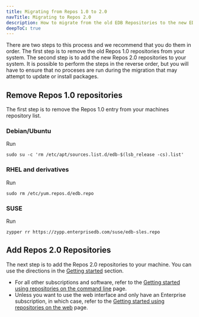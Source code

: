 ```yaml
---
title: Migrating from Repos 1.0 to 2.0
navTitle: Migrating to Repos 2.0
description: How to migrate from the old EDB Repositories to the new EDB Repositories
deepToC: true
---
```


There are two steps to this process and we recommend that you do them in order. The first step is to remove the old Repos 1.0 repositories from your system. The second step is to add the new Repos 2.0 repositories to your system. It is possible to perform the steps in the reverse order, but you will have to ensure that no proceses are run during the migration that may attempt to update or install packages. 

## Remove Repos 1.0 repositories

The first step is to remove the Repos 1.0 entry from your machines repository list.

### Debian/Ubuntu

Run

```
sudo su -c 'rm /etc/apt/sources.list.d/edb-$(lsb_release -cs).list'
```


### RHEL and derivatives

Run

```
sudo rm /etc/yum.repos.d/edb.repo
```


### SUSE

Run

```
zypper rr https://zypp.enterprisedb.com/suse/edb-sles.repo
```


## Add Repos 2.0 Repositories

The next step is to add the Repos 2.0 repositories to your machine. You can use the directions in the [Getting started](getting_started) section. 

* For all other subscriptions and software, refer to the [Getting started using repositories on the command line](getting_started/with_cli) page.
* Unless you want to use the web interface and only have an Enterprise subscription, in which case, refer to the [Getting started using repositories on the web](getting_started/with_web) page. 








